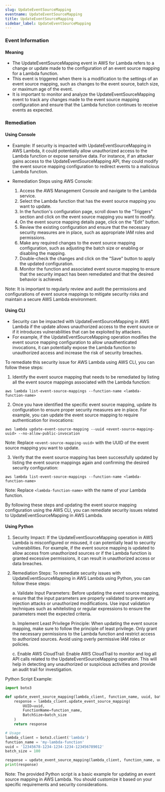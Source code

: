 ```yaml
--- 
slug: UpdateEventSourceMapping
eventname: UpdateEventSourceMapping
title: UpdateEventSourceMapping
sidebar_label: UpdateEventSourceMapping
---
```

                       
### Event Information

#### Meaning

- The UpdateEventSourceMapping event in AWS for Lambda refers to a change or update made to the configuration of an event source mapping for a Lambda function.
- This event is triggered when there is a modification to the settings of an event source mapping, such as changes to the event source, batch size, or maximum age of the event.
- It is important to monitor and analyze the UpdateEventSourceMapping event to track any changes made to the event source mapping configuration and ensure that the Lambda function continues to receive events as expected.

### Remediation

#### Using Console

- Example: If security is impacted with UpdateEventSourceMapping in AWS Lambda, it could potentially allow unauthorized access to the Lambda function or expose sensitive data. For instance, if an attacker gains access to the UpdateEventSourceMapping API, they could modify the event source mapping configuration to redirect events to a malicious Lambda function.

- Remediation Steps using AWS Console:
  1. Access the AWS Management Console and navigate to the Lambda service.
  2. Select the Lambda function that has the event source mapping you want to update.
  3. In the function's configuration page, scroll down to the "Triggers" section and click on the event source mapping you want to modify.
  4. On the event source mapping details page, click on the "Edit" button.
  5. Review the existing configuration and ensure that the necessary security measures are in place, such as appropriate IAM roles and permissions.
  6. Make any required changes to the event source mapping configuration, such as adjusting the batch size or enabling or disabling the mapping.
  7. Double-check the changes and click on the "Save" button to apply the updated configuration.
  8. Monitor the function and associated event source mapping to ensure that the security impact has been remediated and that the desired behavior is achieved.

Note: It is important to regularly review and audit the permissions and configurations of event source mappings to mitigate security risks and maintain a secure AWS Lambda environment.

#### Using CLI

- Security can be impacted with UpdateEventSourceMapping in AWS Lambda if the update allows unauthorized access to the event source or if it introduces vulnerabilities that can be exploited by attackers.
- For example, if the UpdateEventSourceMapping operation modifies the event source mapping configuration to allow unauthenticated invocations, it can potentially expose the Lambda function to unauthorized access and increase the risk of security breaches.

To remediate this security issue for AWS Lambda using AWS CLI, you can follow these steps:

1. Identify the event source mapping that needs to be remediated by listing all the event source mappings associated with the Lambda function:
```
aws lambda list-event-source-mappings --function-name <lambda-function-name>
```

2. Once you have identified the specific event source mapping, update its configuration to ensure proper security measures are in place. For example, you can update the event source mapping to require authentication for invocations:
```
aws lambda update-event-source-mapping --uuid <event-source-mapping-uuid> --no-allow-public-invocation
```
Note: Replace `<event-source-mapping-uuid>` with the UUID of the event source mapping you want to update.

3. Verify that the event source mapping has been successfully updated by listing the event source mappings again and confirming the desired security configuration:
```
aws lambda list-event-source-mappings --function-name <lambda-function-name>
```
Note: Replace `<lambda-function-name>` with the name of your Lambda function.

By following these steps and updating the event source mapping configuration using the AWS CLI, you can remediate security issues related to UpdateEventSourceMapping in AWS Lambda.

#### Using Python

1. Security Impact: If the UpdateEventSourceMapping operation in AWS Lambda is misconfigured or misused, it can potentially lead to security vulnerabilities. For example, if the event source mapping is updated to allow access from unauthorized sources or if the Lambda function is granted excessive permissions, it can result in unauthorized access or data breaches.

2. Remediation Steps: To remediate security issues with UpdateEventSourceMapping in AWS Lambda using Python, you can follow these steps:

   a. Validate Input Parameters: Before updating the event source mapping, ensure that the input parameters are properly validated to prevent any injection attacks or unauthorized modifications. Use input validation techniques such as whitelisting or regular expressions to ensure the parameters meet the expected criteria.

   b. Implement Least Privilege Principle: When updating the event source mapping, make sure to follow the principle of least privilege. Only grant the necessary permissions to the Lambda function and restrict access to authorized sources. Avoid using overly permissive IAM roles or policies.

   c. Enable AWS CloudTrail: Enable AWS CloudTrail to monitor and log all API calls related to the UpdateEventSourceMapping operation. This will help in detecting any unauthorized or suspicious activities and provide an audit trail for investigation.

Python Script Example:
```python
import boto3

def update_event_source_mapping(lambda_client, function_name, uuid, batch_size):
    response = lambda_client.update_event_source_mapping(
        UUID=uuid,
        FunctionName=function_name,
        BatchSize=batch_size
    )
    return response

# Usage
lambda_client = boto3.client('lambda')
function_name = 'my-lambda-function'
uuid = '12345678-1234-1234-1234-123456789012'
batch_size = 100

response = update_event_source_mapping(lambda_client, function_name, uuid, batch_size)
print(response)
```

Note: The provided Python script is a basic example for updating an event source mapping in AWS Lambda. You should customize it based on your specific requirements and security considerations.


 